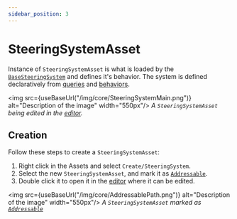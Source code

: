 ```yaml
---
sidebar_position: 3
---
```



# SteeringSystemAsset

Instance of `SteeringSystemAsset` is what is loaded by the [`BaseSteeringSystem`](/docs/documentation-core/base-system/BaseSteeringSystem) and defines it's behavior. The system is defined declaratively from [queries](/docs/category/queries) and [behaviors](/docs/category/behaviors). 

<img src={useBaseUrl("/img/core/SteeringSystemMain.png")} alt="Description of the image" width="550px"/>
*A `SteeringSystemAsset` being edited in the [editor](/docs/documentation-core/editor).*

## Creation

Follow these steps to create a `SteeringSystemAsset`:

1) Right click in the Assets and select `Create/SteeringSystem`. 
2) Select the new `SteeringSystemAsset`, and mark it as [`Addressable`](https://docs.unity3d.com/Packages/com.unity.addressables@2.3). 
3) Double click it to open it in the [editor](/docs/documentation-core/editor) where it can be edited. 

<img src={useBaseUrl("/img/core/AddressablePath.png")} alt="Description of the image" width="550px"/>
*A `SteeringSystemAsset` marked as [`Addressable`](https://docs.unity3d.com/Packages/com.unity.addressables@2.3)*